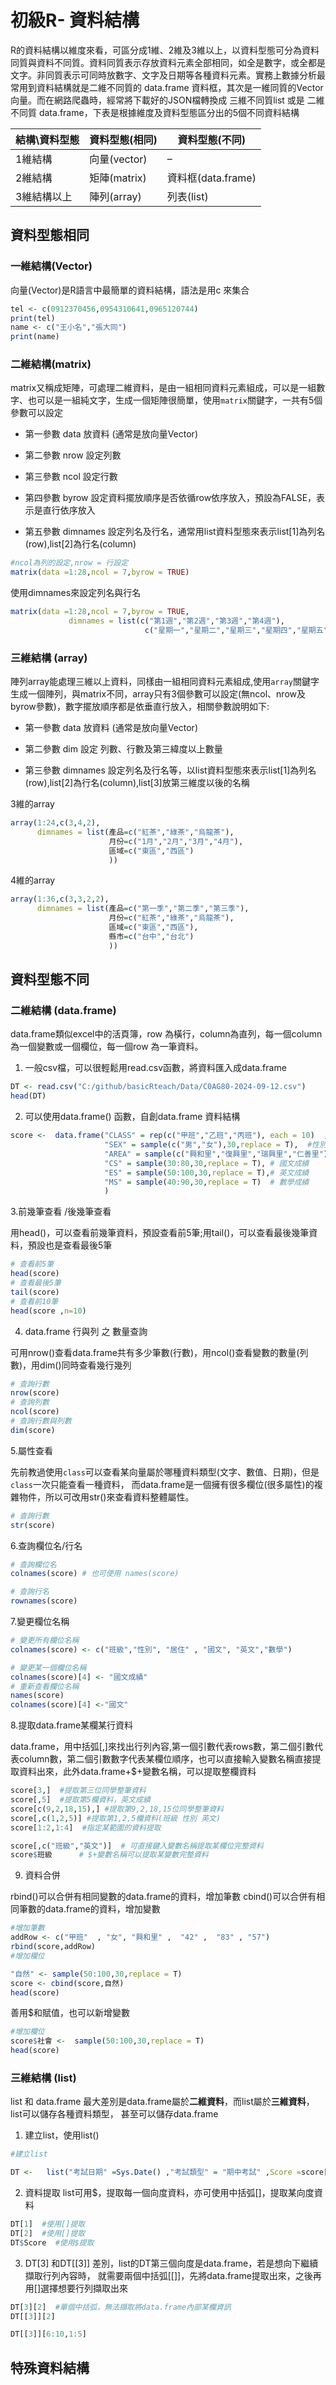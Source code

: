 # 初級R- 資料結構

R的資料結構以維度來看，可區分成1維、2維及3維以上，以資料型態可分為資料同質與資料不同質。資料同質表示存放資料元素全部相同，如全是數字，或全都是文字。非同質表示可同時放數字、文字及日期等各種資料元素。實務上數據分析最常用到資料結構就是二維不同質的 data.frame 資料框，其次是一維同質的Vector 向量。而在網路爬蟲時，經常將下載好的JSON檔轉換成 三維不同質list 或是 二維不同質 data.frame，下表是根據維度及資料型態區分出的5個不同資料結構

| 結構\\資料型態 | 資料型態(相同) | 資料型態(不同)     |
|----------------|----------------|--------------------|
| 1維結構        | 向量(vector)   | --                 |
| 2維結構        | 矩陣(matrix)   | 資料框(data.frame) |
| 3維結構以上    | 陣列(array)    | 列表(list)         |

## 資料型態相同

### 一維結構(Vector)

向量(Vector)是R語言中最簡單的資料結構，語法是用c 來集合

```r
tel <- c(0912370456,0954310641,0965120744)
print(tel)
name <- c("王小名","張大同")
print(name)
```

### 二維結構(matrix)

matrix又稱成矩陣，可處理二維資料，是由一組相同資料元素組成，可以是一組數字、也可以是一組純文字，生成一個矩陣很簡單，使用`matrix`關鍵字，一共有5個參數可以設定

-   第一參數 data 放資料 (通常是放向量Vector)

-   第二參數 nrow 設定列數

-   第三參數 ncol 設定行數

-   第四參數 byrow 設定資料擺放順序是否依循row依序放入，預設為FALSE，表示是直行依序放入

-   第五參數 dimnames 設定列名及行名，通常用list資料型態來表示list[1]為列名(row),list[2]為行名(column)

```r
#ncol為列的設定,nrow = 行設定
matrix(data =1:28,ncol = 7,byrow = TRUE)
```

使用dimnames來設定列名與行名

```r
matrix(data =1:28,ncol = 7,byrow = TRUE, 
             dimnames = list(c("第1週","第2週","第3週","第4週"),
                              c("星期一","星期二","星期三","星期四","星期五","星期六","星期日") ))

```

### 三維結構 (array)

陣列array能處理三維以上資料，同樣由一組相同資料元素組成,使用`array`關鍵字生成一個陣列，與matrix不同，array只有3個參數可以設定(無ncol、nrow及byrow參數)，數字擺放順序都是依垂直行放入，相關參數說明如下:

-   第一參數 data 放資料 (通常是放向量Vector)

-   第二參數 dim 設定 列數、行數及第三緯度以上數量

-   第三參數 dimnames 設定列名及行名等，以list資料型態來表示list[1]為列名(row),list[2]為行名(column),list[3]放第三維度以後的名稱

3維的array

```r
array(1:24,c(3,4,2),
      dimnames = list(產品=c("紅茶","綠茶","烏龍茶"),
                      月份=c("1月","2月","3月","4月"),
                      區域=c("東區","西區")
                      ))
```

4維的array

```r
array(1:36,c(3,3,2,2),
      dimnames = list(產品=c("第一季","第二季","第三季"),
                      月份=c("紅茶","綠茶","烏龍茶"),
                      區域=c("東區","西區"),
                      縣市=c("台中","台北")
                      ))
```

## 資料型態不同

### 二維結構 (data.frame)

data.frame類似excel中的活頁簿，row 為橫行，column為直列，每一個column為一個變數或一個欄位，每一個row 為一筆資料。

1.  一般csv檔，可以很輕鬆用read.csv函數，將資料匯入成data.frame

```r
DT <- read.csv("C:/github/basicRteach/Data/C0AG80-2024-09-12.csv")
head(DT)
```

2.  可以使用data.frame() 函數，自創data.frame 資料結構

```r
score <-  data.frame("CLASS" = rep(c("甲班","乙班","丙班"), each = 10)  ,  # 班級
                     "SEX" = sample(c("男","女"),30,replace = T),  #性別
                     "AREA" = sample(c("興和里","復興里","瑞興里","仁善里"),30,replace = T), #居住里
                     "CS" = sample(30:80,30,replace = T), # 國文成績
                     "ES" = sample(50:100,30,replace = T),# 英文成績
                     "MS" = sample(40:90,30,replace = T)  # 數學成績
                     )

```

3.前幾筆查看 /後幾筆查看

用head()，可以查看前幾筆資料，預設查看前5筆;用tail()，可以查看最後幾筆資料，預設也是查看最後5筆

```r
# 查看前5筆
head(score)
# 查看最後5筆
tail(score)
# 查看前10筆
head(score ,n=10)
```

4.  data.frame 行與列 之 數量查詢

可用nrow()查看data.frame共有多少筆數(行數)，用ncol()查看變數的數量(列數)，用dim()同時查看幾行幾列

```r
# 查詢行數
nrow(score)
# 查詢列數
ncol(score)
# 查詢行數與列數
dim(score)
```

5.屬性查看

先前教過使用`class`可以查看某向量屬於哪種資料類型(文字、數值、日期)，但是`class`一次只能查看一種資料， 而data.frame是一個擁有很多欄位(很多屬性)的複雜物件，所以可改用str()來查看資料整體屬性。

```r
# 查詢行數
str(score)
```

6.查詢欄位名/行名

```r
# 查詢欄位名  
colnames(score) # 也可使用 names(score)

# 查詢行名  
rownames(score) 

```

7.變更欄位名稱

```r
# 變更所有欄位名稱  
colnames(score) <- c("班級","性別", "居住" , "國文", "英文","數學")

# 變更某一個欄位名稱  
colnames(score)[4] <- "國文成績"
# 重新查看欄位名稱
names(score)
colnames(score)[4] <-"國文"
```

8.提取data.frame某欄某行資料

data.frame，用中括弧[,]來找出行列內容,第一個引數代表rows數，第二個引數代表column數，第二個引數數字代表某欄位順序，也可以直接輸入變數名稱直接提取資料出來，此外data.frame+\$+變數名稱，可以提取整欄資料

```r
score[3,]  #提取第三位同學整筆資料
score[,5]  #提取第5欄資料，英文成績
score[c(9,2,18,15),] #提取第9,2,18,15位同學整筆資料
score[,c(1,2,5)] #提取第1,2,5欄資料(班級 性別 英文)
score[1:2,1:4]  #指定某範圍的資料提取

score[,c("班級","英文")]  # 可直接鍵入變數名稱提取某欄位完整資料
score$班級      # $+變數名稱可以提取某變數完整資料


```

9.  資料合併

rbind()可以合併有相同變數的data.frame的資料，增加筆數 cbind()可以合併有相同筆數的data.frame的資料，增加變數

```r
#增加筆數
addRow <- c("甲班"  , "女", "興和里" ,  "42" ,  "83" , "57")
rbind(score,addRow)
#增加欄位

"自然" <- sample(50:100,30,replace = T)
score <- cbind(score,自然)
head(score)
```

善用\$和賦值，也可以新增變數

```r
#增加欄位
score$社會 <-  sample(50:100,30,replace = T)
head(score)
```

### 三維結構 (list)

list 和 data.frame 最大差別是data.frame屬於**二維資料**，而list屬於**三維資料**，list可以儲存各種資料類型， 甚至可以儲存data.frame

1.  建立list，使用list()

```r
#建立list

DT <-   list("考試日期" =Sys.Date() ,"考試類型" = "期中考試" ,Score =score[1:10,])
```

2. 資料提取 list可用$，提取每一個向度資料，亦可使用中括弧[]，提取某向度資料

```r

DT[1]  #使用[]提取
DT[2]  #使用[]提取
DT$Score  #使用$提取

```

3. DT[3] 和DT[[3]] 差別，list的DT第三個向度是data.frame，若是想向下繼續擷取行列內容時，
就需要兩個中括弧[[]]，先將data.frame提取出來，之後再用[]選擇想要行列擷取出來
```r


DT[3][2]  #單個中括弧，無法擷取將data.frame內部某欄資訊
DT[[3]][2]

DT[[3]][6:10,1:5]
```


## 特殊資料結構
